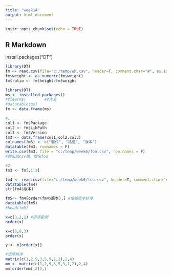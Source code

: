 ```yaml
---
title: "week14"
output: html_document
---
```


```r
knitr::opts_chunk$set(echo = TRUE)
```

## R Markdown

install.packages("DT")

```r
library(DT)
fm <- read.csv(file="c:/temp/wh.csv", header=T, comment.char="#", as.is=T)
fm$weight <- as.numeric(fm$weight)
fm$ratio <- fm$height/fm$weight
```

```r
library(DT)
ms <- installed.packages()
#View(ms)        #V大寫
#datatable(ms)
fm <- data.frame(ms)

#1
col1 <- fm$Package
col2 <- fm$LibPath
col3 <- fm$Version
fm3 <- data.frame(col1,col2,col3)
colnames(fm3) <- c("套件", "路徑", "版本")
datatable(fm3, rownames = F)
write.csv(fm3, file = "c:/temp/week6/foo.csv", row.names = F)
#輸出成csv檔，檔名foo

#2
fm3 <- fm[,1:3]
```
```r
fm4 <- read.csv(file="c:/temp/week6/foo.csv", header=T, comment.char="#", as.is=T)
datatable(fm4)
str(fm4$版本)

fm5<- fm4[order(fm4$版本),] #依據版本排序
datatable(fm5)
#head(fm5)
```

```r
x=c(3,2,1) #排序範例
order(x)

x=c(5,8,3)
order(x)

y <- x[order(x)]

#矩陣排序
matrix(c(1,2,9,3,5,9,1,2),2,4)
mm <- matrix(c(1,2,9,3,5,9,1,2),2,4)
mm[order(mm[,2]),]
```

